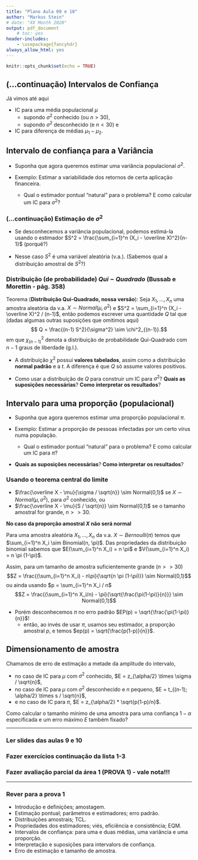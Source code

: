 ```yaml
---
title: "Plano Aula 09 e 10"
author: "Markus Stein"
# date: "XX Month 2020"
output: pdf_document
    # toc: yes
header-includes:
    - \usepackage{fancyhdr}
always_allow_html: yes
---
```

\addtolength{\headheight}{1.0cm} 
\pagestyle{fancyplain} 
\lhead{\includegraphics[height=1.5cm]{LogoIME.png}}
\rhead{\includegraphics[height=1.5cm]{images.jpeg}}
\chead{UNIVERSIDADE FEDERAL DO RIO GRANDE DO SUL \\
INSTITUTO DE MATEMÁTICA E ESTATÍSTICA \\
DEPARTAMENTO DE ESTATÍSTICA \\
\vspace{0.3cm}
MAT02215 - Estatística Geral 2 - 2021/1
}
\renewcommand{\headrulewidth}{0pt} 


```r
knitr::opts_chunk$set(echo = TRUE)
```

## (...continuação) Intervalos de Confiança 
Já vimos até aqui 

* IC para uma média populacional $\mu$
    + supondo $\sigma^2$ conhecido (ou $n>30$),
    + supondo $\sigma^2$ desconhecido (e $n<30$) e  
* IC para diferença de médias $\mu_1 - \mu_2$.

\vspace{0.3cm}

## Intervalo de confiança para a Variância
* Suponha que agora queremos estimar uma variância populacional $\sigma^2$.

* Exemplo: Estimar a variabilidade dos retornos de certa aplicação financeira.   
    + Qual o estimador pontual "natural" para o problema? E como calcular um IC para $\sigma^2$?
    
### (...continuação) Estimação de $\sigma^2$  

* Se desconhecemos a variância populacional, podemos estimá-la usando o estimador $S^2 = \frac{\sum_{i=1}^n (X_i - \overline X)^2}{n-1}$ (porquê?)

* Nesse caso $S^2$ é uma variável aleatória (v.a.). (Sabemos qual a distribuição amostral de $S^2$?)

\vspace{0.3cm}

### Distribuição (de probabilidade) $Qui-Quadrado$ (Bussab e Morettin - pág. 358)

Teorema (**Distribuição Qui-Quadrado, nossa versão**): Seja $X_1, \ldots, X_n$ uma amostra aleatória da v.a. $X \sim Normal(\mu,\sigma^2)$ e $S^2 = \sum_{i=1}^n (X_i - \overline X)^2 / (n-1)$, então podemos escrever uma quantidade $Q$ tal que (dadas algumas outras suposições que omitimos aqui) 
$$ Q = \frac{(n-1) S^2}{\sigma^2} \sim \chi^2_{(n-1)}.$$
em que $\chi^2_{(n-1)}$ denota a distribuição de probabilidade Qui-Quadrado com $n-1$ graus de liberdade (g.l.).

* A distribuição $\chi^2$ possui **valores tabelados**, assim como a distribuição **normal padrão** e a $t$. A diferença é que $Q$ só assume valores positivos.

* Como usar a distribuição de $Q$ para construir um IC para $\sigma^2$? **Quais as suposições necessárias**? **Como interpretar os resultados**?

\vspace{0.3cm}

<!-- \clearpage -->
## Intervalo para uma proporção (populacional)
* Suponha que agora queremos estimar uma proporção populacional $\pi$.

* Exemplo: Estimar a proporção de pessoas infectadas por um certo vírus numa população.   
    + Qual o estimador pontual "natural" para o problema? E como calcular um IC para $\pi$?  
* **Quais as suposições necessárias**? **Como interpretar os resultados**?

\vspace{0.3cm}
### Usando o teorema central do limite
* $\frac{\overline X - \mu}{\sigma / \sqrt{n}} \sim Normal(0,1)$ se $X \sim Normal(\mu, \sigma^2)$, para $\sigma^2$ conhecido, ou 
* $\frac{\overline X - \mu}{S / \sqrt{n}} \sim Normal(0,1)$ se o tamanho amostral for grande, $n >> 30$. 

**No caso da proporção amostral $X$ não será normal**

Para uma  amostra aleatória $X_1, \ldots, X_n$ da v.a. $X \sim Bernoulli(\pi)$ temos que $\sum_{i=1}^n X_i \sim Binomial(n, \pi)$. Das propriedades da distribuição binomial sabemos que $E(\sum_{i=1}^n X_i) = n \pi$ e $V(\sum_{i=1}^n X_i) = n \pi (1-\pi)$.

Assim, para um tamanho de amostra suficientemente grande ($n >> 30$)
$$Z =  \frac{(\sum_{i=1}^n X_i) - n\pi}{\sqrt{n \pi (1-\pi)}} \sim Normal(0,1)$$
ou ainda usando $p = \sum_{i=1}^n X_i / n$
$$Z =  \frac{(\sum_{i=1}^n X_i/n) - \pi}{\sqrt{\frac{\pi(1-\pi)}{n}}} \sim Normal(0,1)$$

* Porém desconhecemos $\pi$ no erro padrão $EP(p) = \sqrt{\frac{\pi(1-\pi)}{n}}$!
    + então, ao invés de usar $\pi$, usamos seu estimador, a proporção amostral $p$, e temos $ep(p) = \sqrt{\frac{p(1-p)}{n}}$.
    
\vspace{0.3cm}

## Dimensionamento de amostra
Chamamos de erro de estimação a metade da amplitude do intervalo,

* no caso de IC para $\mu$ com $\sigma^2$ conhecido, $E = z_{\alpha/2} \times \sigma / \sqrt{n}$,  
* no caso de IC para $\mu$ com $\sigma^2$ desconhecido e $n$ pequeno, $E = t_{(n-1); \alpha/2} \times s / \sqrt{n}$,  
* e no caso de IC para $\pi$, $E = z_{\alpha/2} * \sqrt{p(1-p)/n}$.

Como calcular o tamanho mínimo de uma amostra para uma confiança $1-\alpha$ especificada e um erro máximo $E$ também fixado?

\vspace{0.5cm}

***
### Ler slides das aulas 9 e 10
### Fazer exercícios continuação da lista 1-3
### Fazer avaliação parcial da área 1 (PROVA 1) - vale nota!!!
***

\vspace{0.5cm}

### Rever para a prova 1

* Introdução e definições; amostagem.
* Estimação pontual; parâmetros e estimadores; erro padrão.
* Distribuições amostrais; TCL.
* Propriedades dos estimadores; viés, eficiência e consistência; EQM. 
* Intervalos de confiança: para uma e duas médias, uma variância e uma proporção.
* Interpretação e suposições para intervalors de confiança.
* Erro de estimação e tamanho de amostra.
